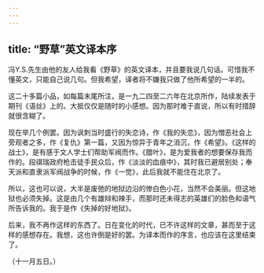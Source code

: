 ```yaml
---
---
---
```

title: “野草”英文译本序
---



冯Y.S.先生由他的友人给我看《野草》的英文译本，并且要我说几句话。可惜我不懂英文，只能自己说几句。但我希望，译者将不嫌我只做了他所希望的一半的。

这二十多篇小品，如每篇末尾所注，是一九二四至二六年在北京所作，陆续发表于期刊《语丝》上的。大抵仅仅是随时的小感想。因为那时难于直说，所以有时措辞就很含糊了。

现在举几个例罢。因为讽刺当时盛行的失恋诗，作《我的失恋》，因为憎恶社会上旁观者之多，作《复仇》第一篇，又因为惊异于青年之消沉，作《希望》。《这样的战士》，是有感于文人学士们帮助军阀而作。《腊叶》，是为爱我者的想要保存我而作的。段祺瑞政府枪击徒手民众后，作《淡淡的血痕中》，其时我已避居别处；奉天派和直隶派军阀战争的时候，作《一觉》，此后我就不能住在北京了。

所以，这也可以说，大半是废弛的地狱边沿的惨白色小花，当然不会美丽。但这地狱也必须失掉。这是由几个有雄辩和辣手，而那时还未得志的英雄们的脸色和语气所告诉我的。我于是作《失掉的好地狱》。

后来，我不再作这样的东西了。日在变化的时代，已不许这样的文章，甚而至于这样的感想存在。我想，这也许倒是好的罢。为译本而作的序言，也应该在这里结束了。

（十一月五日。）